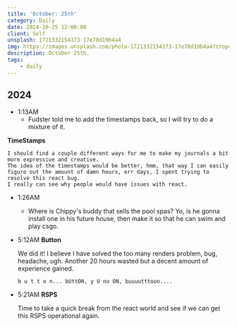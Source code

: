 ```yaml
---
title: 'October: 25th'
category: Daily
date: 2024-10-25 12:00:00
client: Self
unsplash: 1721332154373-17e78d19b4a4
img: https://images.unsplash.com/photo-1721332154373-17e78d19b4a4?crop=entropy&cs=srgb&fm=jpg&ixid=MnwzNjM5Nzd8MHwxfHJhbmRvbXx8fHx8fHx8fDE2ODE3NDg2ODY&ixlib=rb-4.0.3&q=85
description: October 25th.
tags:
    - daily
---
```



## 2024

- 1:13AM
    - Fudster told me to add the timestamps back, so I will try to do a mixture of it.

**TimeStamps**

    I should find a couple different ways for me to make my journals a bit more expressive and creative.
    The idea of the timestamps would be better, hmm, that way I can easily figure out the amount of damn hours, err days, I spent trying to resolve this react bug.
    I really can see why people would have issues with react.

- 1:26AM
    - Where is Chippy's buddy that sells the pool spas? Yo, is he gonna install one in his future house, then make it so that he can swim and play csgo.

- 5:12AM
    **Button** 

    We did it!
    I believe I have solved the too many renders problem, bug, headache, ugh.
    Another 20 hours wasted but a decent amount of experience gained.
    ```
    b u t t o n... bUttON, y U no ON, buuuutttoon....
    ```

- 5:21AM
    **RSPS**
    
    Time to take a quick break from the react world and see if we can get this RSPS operational again.